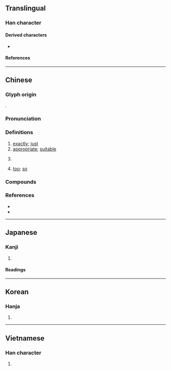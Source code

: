 {{character info}}
==Translingual==

===Han character===
{{Han char|rn=61|rad=心|as=06|sn=9|four=98061|canj=POMR|ids=⿰忄合}}

====Derived characters====
* {{l|mul|[[𪣺]]}}

====References====
{{Han ref|kx=0386.010|dkj=10603|dj=0718.020|hdz=42297.020|uh=6070}}

----

==Chinese==
{{zh-forms}} <!--alt form 𢙅?-->

===Glyph origin===
{{Han etym}}
{{Han compound|心|alt1=忄|合|ls=psc|c1=p|c2=s}}.

===Pronunciation===
{{zh-pron
|m=qià
|m-s=
|c=hap1,aam1
|c-t=
|g=
|h=pfs=khap
|j=
|mb=kiă
|md=kák
|mn=khap
|mn-t=kab4
|w=
|x=
|mc=y
|oc=y
|cat=adv,a
}}

===Definitions===
{{zh-hanzi}}

# [[exactly]]; [[just]]
# [[appropriate]]; [[suitable]]
# {{zh-misspelling of|卡}} {{rfv-sense|zh}}
# {{lb|zh|Min Dong}} [[too]]; [[so]]
#: {{zh-x|噇 飽 '''恰''' 閒。|Have nothing else to do. / Don't you have nothing else to do? / Mind your own concerns/business.|MD|tr=Chòng bā kák-èng.|link=yes|a=Cdo-fzho 噇飽恰閒.wav}}

===Compounds===
{{zh-der|恰到好處|恰巧|恰不道|不恰好|恰限|恰纔|恰當|恰恰|恰如|恰好|恰則|恰克圖|恰似|半恰|恰正|恰便似|恰如其分|洽恰|恰哈|普恰克其|烏恰|恰薩|阿恰勒|阿恰塔格}}

===References===
* {{R:twedu|A01336}}
* {{R:yue:Hanzi}}

----

==Japanese==

===Kanji===
{{ja-kanji|grade=|rs=心06}}

# {{rfdef|ja|sort=心06}}

====Readings====
{{ja-readings
|goon=きょう<けふ
|kanon=こう<かふ
|on=かつ
|kun=あたか-も
}}

----

==Korean==

===Hanja===
{{ko-hanja|흡}}

# {{rfdef|ko|sort=心06}}

----

==Vietnamese==

===Han character===
{{vi-readings|rs=心06|reading=kháp}}

# {{rfdef|vi|sort=心06}}